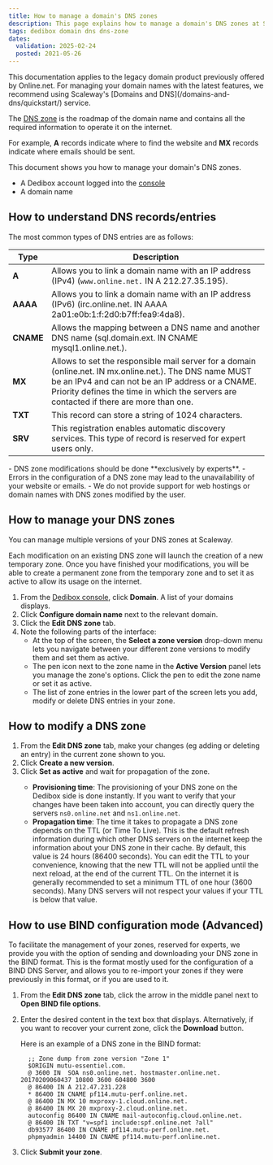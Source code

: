 ```yaml
---
title: How to manage a domain's DNS zones
description: This page explains how to manage a domain's DNS zones at Scaleway Dedibox
tags: dedibox domain dns dns-zone
dates:
  validation: 2025-02-24
  posted: 2021-05-26
---
```




<Message type="important">
  This documentation applies to the legacy domain product previously offered by Online.net. For managing your domain names with the latest features, we recommend using Scaleway's [Domains and DNS](/domains-and-dns/quickstart/) service.
</Message>

The [DNS zone](/dedibox-domains/concepts/#dns-zone) is the roadmap of the domain name and contains all the required information to operate it on the internet.

For example, **A** records indicate where to find the website and **MX** records indicate where emails should be sent.

This document shows you how to manage your domain's DNS zones.

<Requirements />

- A Dedibox account logged into the [console](https://console.online.net)
- A domain name

## How to understand DNS records/entries

The most common types of DNS entries are as follows:

| Type        | Description     | 
| ----------- | --------------- | 
| **A**       | Allows you to link a domain name with an IP address (IPv4) (`www.online.net.` IN A 212.27.35.195). |
| **AAAA**    | Allows you to link a domain name with an IP address (IPv6) (irc.online.net. IN AAAA 2a01:e0b:1:f:2d0:b7ff:fea9:4da8). |
| **CNAME**   | Allows the mapping between a DNS name and another DNS name (sql.domain.ext. IN CNAME mysql1.online.net.). |
| **MX**      | Allows to set the responsible mail server for a domain (online.net. IN mx.online.net.). The DNS name MUST be an IPv4 and can not be an IP address or a CNAME. Priority defines the time in which the servers are contacted if there are more than one. |
| **TXT**     | This record can store a string of 1024 characters. |
| **SRV**     | This registration enables automatic discovery services. This type of record is reserved for expert users only. |

<Message type="important">
  - DNS zone modifications should be done **exclusively by experts**.
  - Errors in the configuration of a DNS zone may lead to the unavailability of your website or emails.
  - We do not provide support for web hostings or domain names with DNS zones modified by the user.
</Message>

## How to manage your DNS zones

You can manage multiple versions of your DNS zones at Scaleway.

Each modification on an existing DNS zone will launch the creation of a new temporary zone. Once you have finished your modifications, you will be able to create a permanent zone from the temporary zone and to set it as active to allow its usage on the internet.

1. From the [Dedibox console](https://console.online.net), click **Domain**. A list of your domains displays.
2. Click **Configure domain name** next to the relevant domain.
    <Lightbox image={image} alt="" />
3. Click the **Edit DNS zone** tab.
    <Lightbox image={image2} alt="" />
4. Note the following parts of the interface:
    - At the top of the screen, the **Select a zone version** drop-down menu lets you navigate between your different zone versions to modify them and set them as active.
    - The pen icon next to the zone name in the **Active Version** panel lets you manage the zone's options. Click the pen to edit the zone name or set it as active.
    - The list of zone entries in the lower part of the screen lets you add, modify or delete DNS entries in your zone.

## How to modify a DNS zone

1. From the **Edit DNS zone** tab, make your changes (eg adding or deleting an entry) in the current zone shown to you.
2. Click **Create a new version**.
3. Click **Set as active** and wait for propagation of the zone.
    <Message type="note">
      * **Provisioning time**: The provisioning of your DNS zone on the Dedibox side is done instantly. If you want to verify that your changes have been taken into account, you can directly query the servers `ns0.online.net` and `ns1.online.net`.
      * **Propagation time**: The time it takes to propagate a DNS zone depends on the TTL (or Time To Live). This is the default refresh information during which other DNS servers on the internet keep the information about your DNS zone in their cache. By default, this value is 24 hours (86400 seconds). You can edit the TTL to your convenience, knowing that the new TTL will not be applied until the next reload, at the end of the current TTL. On the internet it is generally recommended to set a minimum TTL of one hour (3600 seconds). Many DNS servers will not respect your values if your TTL is below that value.
    </Message>

## How to use BIND configuration mode (Advanced)

To facilitate the management of your zones, reserved for experts, we provide you with the option of sending and downloading your DNS zone in the BIND format. This is the format mostly used for the configuration of a BIND DNS Server, and allows you to re-import your zones if they were previously in this format, or if you are used to it.

1. From the **Edit DNS zone** tab, click the arrow in the middle panel next to **Open BIND file options**.
2. Enter the desired content in the text box that displays. Alternatively, if you want to recover your current zone, click the **Download** button.

    Here is an example of a DNS zone in the BIND format:

    ```
      ;; Zone dump from zone version "Zone 1"
      $ORIGIN mutu-essentiel.com.
      @ 3600 IN  SOA ns0.online.net. hostmaster.online.net. 20170209060437 10800 3600 604800 3600
      @ 86400 IN A 212.47.231.228
      * 86400 IN CNAME pf114.mutu-perf.online.net.
      @ 86400 IN MX 10 mxproxy-1.cloud.online.net.
      @ 86400 IN MX 20 mxproxy-2.cloud.online.net.
      autoconfig 86400 IN CNAME mail-autoconfig.cloud.online.net.
      @ 86400 IN TXT "v=spf1 include:spf.online.net ?all"
      db93577 86400 IN CNAME pf114.mutu-perf.online.net.
      phpmyadmin 14400 IN CNAME pf114.mutu-perf.online.net.
    ```
3. Click **Submit your zone**.


